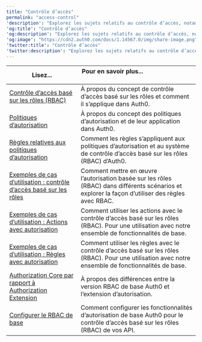 ---
title: "Contrôle d’accès"
permalink: "access-control"
'description': "Explorez les sujets relatifs au contrôle d’accès, notamment le contrôle d'accès basé sur les rôles (RBAC), les politiques d’autorisation et les différences entre la fonctionnalité de base d’autorisation de Auth0 et l’extension d’autorisation."
'og:title': "Contrôle d’accès"
'og:description': "Explorez les sujets relatifs au contrôle d’accès, notamment le contrôle d'accès basé sur les rôles (RBAC), les politiques d’autorisation et les différences entre la fonctionnalité de base d’autorisation de Auth0 et l’extension d’autorisation."
'og:image': "https://cdn2.auth0.com/docs/1.14567.0/img/share-image.png"
'twitter:title': "Contrôle d’accès"
'twitter:description': "Explorez les sujets relatifs au contrôle d’accès, notamment le contrôle d'accès basé sur les rôles (RBAC), les politiques d’autorisation et les différences entre la fonctionnalité de base d’autorisation de Auth0 et l’extension d’autorisation."
---

<table class="table"><thead>
<tr>
<th><strong>Lisez...</strong></th>
<th><strong>Pour en savoir plus...</strong>                                </th>
</tr>
</thead>
<tbody>
<tr>
<td><a href="/docs/fr-ca/manage-users/access-control/rbac">Contrôle d’accès basé sur les rôles (RBAC)</a></td>
<td>À propos du concept de contrôle d’accès basé sur les rôles et comment il s’applique dans Auth0.</td>
</tr>
<tr>
<td><a href="/docs/fr-ca/manage-users/access-control/authorization-policies">Politiques d’autorisation</a></td>
<td>À propos du concept des politiques d’autorisation et de leur application dans Auth0.</td>
</tr>
<tr>
<td><a href="/docs/fr-ca/manage-users/access-control/rules-for-authorization-policies">Règles relatives aux politiques d’autorisation</a></td>
<td>Comment les règles s’appliquent aux politiques d’autorisation et au système de contrôle d’accès basé sur les rôles (RBAC) d’Auth0.</td>
</tr>
<tr>
<td><a href="/docs/fr-ca/manage-users/access-control/sample-use-cases-role-based-access-control">Exemples de cas d’utilisation : contrôle d’accès basé sur les rôles</a></td>
<td>Comment mettre en œuvre l’autorisation basée sur les rôles (RBAC) dans différents scénarios et explorer la façon d’utiliser des règles avec RBAC.</td>
</tr>
<tr>
<td><a href="/docs/fr-ca/manage-users/access-control/sample-use-cases-actions-with-authorization">Exemples de cas d’utilisation : Actions avec autorisation</a></td>
<td>Comment utiliser les actions avec le contrôle d’accès basé sur les rôles (RBAC). Pour une utilisation avec notre ensemble de fonctionnalités de base.</td>
</tr>
<tr>
<td><a href="/docs/fr-ca/manage-users/access-control/sample-use-cases-rules-with-authorization">Exemples de cas d’utilisation : Règles avec autorisation</a></td>
<td>Comment utiliser les règles avec le contrôle d’accès basé sur les rôles (RBAC). Pour une utilisation avec notre ensemble de fonctionnalités de base.</td>
</tr>
<tr>
<td><a href="/docs/fr-ca/manage-users/access-control/authorization-core-vs-authorization-extension">Authorization Core par rapport à Authorization Extension</a></td>
<td>À propos des différences entre la version RBAC de base Auth0 et l’extension d’autorisation.</td>
</tr>
<tr>
<td><a href="/docs/fr-ca/manage-users/access-control/configure-core-rbac">Configurer le RBAC de base</a></td>
<td>Comment configurer les fonctionnalités d’autorisation de base Auth0 pour le contrôle d’accès basé sur les rôles (RBAC) de vos API.</td>
</tr>
</tbody>
</table>
